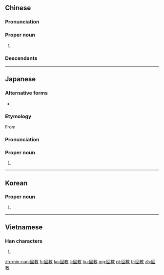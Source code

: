 {{also|回敎}}
==Chinese==
{{zh-forms|[[Hui]] people}}

===Pronunciation===
{{zh-pron
|m=Huíjiào
|c=wui4 gaau3
|h=pfs=Fì-kau
|mn=kh:Hôe-kàu/tp:Hê-kàu
|cat=pn
}}

===Proper noun===
{{zh-propn}}

# {{zh-alt-name|伊斯蘭教|[[Islam]]}}

===Descendants===
{{cjkv||s=回%教|^かい%きょう|^회교|Hồi giáo}}

{{zh-cat|Islam}}

----

==Japanese==
{{wikipedia|lang=ja}}
{{ja-kanjitab|かい|きょう|yomi=o}}

===Alternative forms===
* {{ja-l|回回教}}

===Etymology===
From {{der|ja|zh|回教}}

===Pronunciation===
{{ja-pron|acc=1|y=o|かいきょう}}

===Proper noun===
{{ja-pos|proper|かいきょう|hhira=くわいけう}}

# {{synonym of|lang=ja|イスラム教||[[Islam]]}}

{{C|ja|Islam|sort=かいきょう}}

----

==Korean==
{{ko-hanjatab}}

===Proper noun===
{{ko-propn|hangeul=회교|mr=Hoegyo|y=Hoykyo}}

# {{hanja form of|회교|[[Islam]]}}

----

==Vietnamese==
{{vi-hantutab}}

===Han characters===
{{vi-hantu}}

# {{han tu form of|Hồi giáo|[[Islam]]}}

[[zh-min-nan:回教]]
[[fr:回教]]
[[ko:回教]]
[[li:回教]]
[[hu:回教]]
[[mg:回教]]
[[pt:回教]]
[[tr:回教]]
[[zh:回教]]